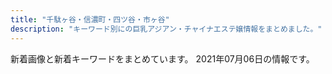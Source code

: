 ```yaml
---
title: "千駄ヶ谷・信濃町・四ツ谷・市ヶ谷"
description: "キーワード別にの巨乳アジアン・チャイナエステ嬢情報をまとめました。"
---
```


新着画像と新着キーワードをまとめています。
2021年07月06日の情報です。

<DmmAffiliateIns />
<KeywordTable
  shops={
    [
    {
        "keywords": {
            "85": 4,
            "84": 2,
            "C": 12,
            "D": 5,
            "86": 2
        },
        "station": "\u56db\u8c37\u4e09\u4e01\u76ee\u99c53\u756a\u51fa\u53e3",
        "name": "1819\uff5e\u7d46",
        "img_links": [
            "http://1819-kizuna.work/i/img/r1.jpg",
            "http://1819-kizuna.work/i/img/s2.jpg",
            "http://1819-kizuna.work/img/1F60A.png",
            "http://1819-kizuna.work/img/s24.jpg",
            "http://1819-kizuna.work/i/img/s3.jpg",
            "http://1819-kizuna.work/img/st24.jpg",
            "http://1819-kizuna.work/i/img/st33.jpg",
            "http://1819-kizuna.work/img/st032.jpg",
            "http://1819-kizuna.work/img/st33.jpg",
            "http://1819-kizuna.work/i/img/st024.jpg",
            "http://1819-kizuna.work/img/botton.jpg",
            "http://1819-kizuna.work/img/1F351.png",
            "http://1819-kizuna.work/img/1F339.png",
            "http://1819-kizuna.work/img/mo.png",
            "http://1819-kizuna.work/img/st033.jpg",
            "http://1819-kizuna.work/i/img/st032.jpg",
            "http://1819-kizuna.work/img/bottom.jpg",
            "http://1819-kizuna.work/i/img/st033.jpg",
            "http://1819-kizuna.work/i/img/s1.jpg",
            "http://1819-kizuna.work/i/img/r3.jpg",
            "http://1819-kizuna.work/i/img/st24.jpg",
            "http://1819-kizuna.work/i/img/r2.jpg",
            "http://1819-kizuna.work/img/jk.jpg",
            "http://1819-kizuna.work/i/img/st25.jpg",
            "http://1819-kizuna.work/i/img/jk.jpg",
            "http://1819-kizuna.work/i/img/s6.jpg",
            "http://1819-kizuna.work/i/img/skr.png",
            "http://1819-kizuna.work/img/st30.jpg",
            "http://1819-kizuna.work/i/img/st32.jpg",
            "http://1819-kizuna.work/img/st030.jpg",
            "http://1819-kizuna.work/img/s30.jpg",
            "http://1819-kizuna.work/i/img/s5.jpg",
            "http://1819-kizuna.work/img/st32.jpg",
            "http://1819-kizuna.work/img/st25.jpg",
            "http://1819-kizuna.work/img/1F33C.png",
            "http://1819-kizuna.work/img/1F431.png",
            "http://1819-kizuna.work/img/s33.jpg",
            "http://1819-kizuna.work/i/img/st030.jpg",
            "http://1819-kizuna.work/img/fla.jpg",
            "http://1819-kizuna.work/img/s25.jpg",
            "http://1819-kizuna.work/img/st024.jpg",
            "http://1819-kizuna.work/i/img/r4.jpg",
            "http://1819-kizuna.work/img/s32.jpg",
            "http://1819-kizuna.work/i/img/st30.jpg",
            "http://1819-kizuna.work/img/1F353.png",
            "http://1819-kizuna.work/i/img/s4.jpg",
            "http://1819-kizuna.work/img/skr.png"
        ],
        "url": "http://1819-kizuna.work/"
    },
    {
        "keywords": {
            "82": 18,
            "86": 126,
            "84": 18,
            "85": 108,
            "D": 252,
            "C": 54,
            "83": 18,
            "87": 18
        },
        "img_links": [
            "http://aqua.jpn.cm/photos/sites/16/2020/04/2020040301184076.jpg",
            "http://aqua.jpn.cm/images/s_pick.png",
            "http://aqua.jpn.cm/images/1.jpg",
            "http://aqua.jpn.cm/photos/sites/16/2020/03/2020030507254950.jpg",
            "http://aqua.jpn.cm/images/room2.jpg",
            "http://aqua.jpn.cm/images/3.jpg",
            "http://aqua.jpn.cm/images/room5.jpg",
            "http://aqua.jpn.cm/photos/sites/16/2021/01/2021011401054262.jpg",
            "http://aqua.jpn.cm/photos/sites/16/2018/01/2018013112184869.jpg",
            "http://aqua.jpn.cm/photos/sites/16/2021/03/2021032308500056.jpg",
            "http://aqua.jpn.cm/images/mobile.jpg",
            "http://aqua.jpn.cm/photos/sites/16/2020/12/2020120208263886.jpg",
            "http://aqua.jpn.cm/photos/sites/16/2018/01/2018011007031899.jpg",
            "http://aqua.jpn.cm/images/s_news.jpg",
            "http://aqua.jpn.cm/photos/sites/16/2018/05/2018052105590585.jpg",
            "http://aqua.jpn.cm/images/room1.jpg",
            "http://aqua.jpn.cm/images/room4.jpg",
            "http://aqua.jpn.cm/photos/sites/16/2019/02/2019020108033676.jpg",
            "http://aqua.jpn.cm/photos/sites/16/2020/10/2020100906522289.jpg",
            "http://aqua.jpn.cm/photos/sites/16/2020/09/2020091507031094.jpg",
            "http://aqua.jpn.cm/photos/sites/16/2021/03/2021031006535594.jpg",
            "http://aqua.jpn.cm/photos/sites/16/2018/01/2018011007031662.jpg",
            "http://aqua.jpn.cm/photos/sites/16/2019/03/2019031107062221.jpg",
            "http://aqua.jpn.cm/photos/sites/16/2018/01/2018011007032034.jpg",
            "http://aqua.jpn.cm/images/2.jpg",
            "http://aqua.jpn.cm/photos/sites/16/2021/03/2021030106235633.jpg",
            "http://aqua.jpn.cm/images/line.jpg",
            "http://aqua.jpn.cm/photos/sites/16/2021/03/2021032308500758.jpg",
            "http://aqua.jpn.cm/photos/sites/16/2020/10/2020100508293240.jpg",
            "http://aqua.jpn.cm/images/room3.jpg",
            "http://aqua.jpn.cm/images/s_staff.png",
            "http://aqua.jpn.cm/images/top.png"
        ],
        "station": "\u56db\u8c37\u4e09\u4e01\u76ee\u99c52\u756a\u51fa\u53e3",
        "url": "http://aqua.jpn.cm/",
        "name": "\u5149\u540d"
    },
    {
        "keywords": {
            "C": 14
        },
        "url": "http://e-yotsuya.net/",
        "name": "\u30b9\u30de\u30a4\u30eb",
        "station": "JR\u56db\u30c4\u8c37\u99c5\u8d64\u5742\u53e3",
        "img_links": [
            "http://e-yotsuya.net/images/g6.jpg",
            "http://e-yotsuya.net/images/tite-staff1.jpg",
            "http://e-yotsuya.net/images/g2.jpg",
            "http://e-yotsuya.net/images/tite-staff.jpg",
            "http://e-yotsuya.net/images/g8.jpg",
            "http://e-yotsuya.net/images/g4.jpg",
            "http://e-yotsuya.net/images/g3.jpg",
            "http://e-yotsuya.net/images/top2.png",
            "http://e-yotsuya.net/images/top.jpg",
            "http://e-yotsuya.net/images/baner2.jpg",
            "http://e-yotsuya.net/images/baner.jpg",
            "http://e-yotsuya.net/images/news-tit.png",
            "http://e-yotsuya.net/images/g1.jpg",
            "http://e-yotsuya.net/images/g9.jpg",
            "http://e-yotsuya.net/images/news-tit1.jpg",
            "http://e-yotsuya.net/images/mobile.png",
            "http://e-yotsuya.net/images/g7.jpg",
            "http://e-yotsuya.net/images/g5.jpg",
            "http://e-yotsuya.net/images/room.jpg"
        ]
    },
    {
        "station": "\u9eb9\u753a\u99c51\u756a\u51fa\u53e3",
        "keywords": {
            "D": 4,
            "86": 3,
            "85": 1
        },
        "url": "http://xn--vckg5a9gug.in.net/",
        "img_links": [
            "http://xn--vckg5a9gug.in.net/images/cg01.jpg",
            "http://xn--vckg5a9gug.in.net/images/cg03.jpg",
            "http://xn--vckg5a9gug.in.net/images/tit4.jpg",
            "http://xn--vckg5a9gug.in.net/images/fbt.jpg",
            "http://xn--vckg5a9gug.in.net/images/fbf.jpg",
            "http://xn--vckg5a9gug.in.net/images/top.jpg",
            "http://xn--vckg5a9gug.in.net/images/cg04.jpg",
            "http://xn--vckg5a9gug.in.net/images/cg02.jpg",
            "http://xn--vckg5a9gug.in.net/link/menlog.jpg",
            "http://xn--vckg5a9gug.in.net/images/tit2.jpg",
            "http://xn--vckg5a9gug.in.net/images/sys.jpg",
            "http://xn--vckg5a9gug.in.net/images/no.png",
            "http://xn--vckg5a9gug.in.net/images/tit1.jpg",
            "http://xn--vckg5a9gug.in.net/images/tit3.jpg",
            "http://xn--vckg5a9gug.in.net/images/fla.jpg",
            "http://xn--vckg5a9gug.in.net/images/tit5.jpg"
        ],
        "name": "Moon"
    },
    {
        "station": "\u56db\u8c37\u4e09\u4e01\u76ee\u99c52\u756a\u51fa\u53e3",
        "name": "\u7652\u3057\u306e\u5c4b",
        "img_links": [],
        "url": "http://bimajo.ies.fun/",
        "keywords": {}
    },
    {
        "img_links": [
            "http://e-rosa.net/images/rina2.jpg",
            "http://e-rosa.net/images/mio.jpg",
            "http://e-rosa.net/images/yuna.jpg",
            "http://e-rosa.net/images/news_bottom.jpg",
            "http://e-rosa.net/images/001.jpg",
            "http://e-rosa.net/images/girlx_top.png",
            "http://e-rosa.net/images/te1.jpg",
            "http://e-rosa.net/images/gg1.png",
            "http://e-rosa.net/images/nei_03.png",
            "http://e-rosa.net/images/right_top.png",
            "http://e-rosa.net/images/ayaka.jpg",
            "http://e-rosa.net/images/news_top.jpg",
            "http://e-rosa.net/images/tite-link.png",
            "http://e-rosa.net/images/aya2.jpg",
            "http://e-rosa.net/images/te3.jpg",
            "http://e-rosa.net/images/004.jpg",
            "http://e-rosa.net/images/k1.jpg",
            "http://e-rosa.net/images/grande.jpg",
            "http://e-rosa.net/images/nei_01.png",
            "http://e-rosa.net/images/rina0.jpg",
            "http://e-rosa.net/images/003.jpg",
            "http://e-rosa.net/images/misa1.jpg",
            "http://e-rosa.net/images/mimi.jpg",
            "http://e-rosa.net/images/ddd.jpg",
            "http://e-rosa.net/images/te2.jpg",
            "http://e-rosa.net/images/sejutu6.jpg",
            "http://e-rosa.net/images/meyi1.jpg",
            "http://e-rosa.net/images/girl_01.png",
            "http://e-rosa.net/images/yuyi.jpg",
            "http://e-rosa.net/images/girl_03.png",
            "http://e-rosa.net/images/yuri.jpg",
            "http://e-rosa.net/images/002.jpg",
            "http://e-rosa.net/images/tite-magazine.png",
            "http://e-rosa.net/images/meyi2.jpg",
            "http://e-rosa.net/images/yuyu.jpg",
            "http://e-rosa.net/images/rina1.jpg",
            "http://e-rosa.net/images/006.jpg",
            "http://e-rosa.net/images/right_bottom.png",
            "http://e-rosa.net/images/access3.jpg",
            "http://e-rosa.net/images/sejutu2.jpg",
            "http://e-rosa.net/images/girl_top.png",
            "http://e-rosa.net/images/009.jpg",
            "http://e-rosa.net/images/haruka.jpg",
            "http://e-rosa.net/images/ha.jpg",
            "http://e-rosa.net/images/g1.jpg",
            "http://e-rosa.net/images/risa.jpg",
            "http://e-rosa.net/images/noimage.jpg",
            "http://e-rosa.net/images/005.jpg",
            "http://e-rosa.net/images/aya1.jpg",
            "http://e-rosa.net/images/rimi.jpg",
            "http://e-rosa.net/images/g13.jpg",
            "http://e-rosa.net/images/sejutu5.jpg",
            "http://e-rosa.net/images/tite-staff.png",
            "http://e-rosa.net/images/pagetop.png",
            "http://e-rosa.net/images/sejutu1.jpg"
        ],
        "name": "ROSA",
        "url": "http://e-rosa.net/",
        "station": "\u56db\u8c37\u4e09\u4e01\u76ee\u99c52\u756a",
        "keywords": {}
    },
    {
        "img_links": [
            "http://l-rlx.com/s/uploads/07.jpg",
            "http://l-rlx.com/s/images/t4.jpg",
            "http://l-rlx.com/images/index_05.jpg",
            "http://l-rlx.com/s/image/nav_sys.png",
            "http://l-rlx.com/girl/04.jpg",
            "http://l-rlx.com/girl/00.jpg",
            "http://l-rlx.com/images/index_06.jpg",
            "http://l-rlx.com/images/01.jpg",
            "http://l-rlx.com/s/images/pc.png",
            "http://l-rlx.com/s/image/nav_topics.png",
            "http://l-rlx.com/s/uploads/010.jpg",
            "http://l-rlx.com/images/index_12.jpg",
            "http://l-rlx.com/images/index_21.jpg",
            "http://l-rlx.com/images/index_01.jpg",
            "http://l-rlx.com/images/index_02.jpg",
            "http://l-rlx.com/images/sub_09.jpg",
            "http://l-rlx.com/images/staff_09.jpg",
            "http://l-rlx.com/s/images/slider/prev.png",
            "http://l-rlx.com/s/images/top_2.jpg",
            "http://l-rlx.com/s/images/slider/1.jpg",
            "http://l-rlx.com/girl/02.jpg",
            "http://l-rlx.com/s/images/service_03.png",
            "http://l-rlx.com/s/images/tel.png",
            "http://l-rlx.com/images/rec.jpg",
            "http://l-rlx.com/images/02.jpg",
            "http://l-rlx.com/images/info.jpg",
            "http://l-rlx.com/images/index_14.jpg",
            "http://l-rlx.com/s/images/iphone.png",
            "http://l-rlx.com/girl/09.jpg",
            "http://l-rlx.com/images/index_03.jpg",
            "http://l-rlx.com/s/uploads/03.jpg",
            "http://l-rlx.com/s/images/t1.jpg",
            "http://l-rlx.com/s/uploads/08.jpg",
            "http://l-rlx.com/images/index_20.jpg",
            "http://l-rlx.com/s/uploads/05.jpg",
            "http://l-rlx.com/images/index_07.jpg",
            "http://l-rlx.com/s/image/nav_hotel.png",
            "http://l-rlx.com/s/images/okubokomachi.jpg",
            "http://l-rlx.com/s/images/slider/3.jpg",
            "http://l-rlx.com/images/rec_09.jpg",
            "http://l-rlx.com/s/uploads/02.jpg",
            "http://l-rlx.com/girl/03.jpg",
            "http://l-rlx.com/images/index_17.jpg",
            "http://l-rlx.com/s/image/nav_cast.png",
            "http://l-rlx.com/images/index_04.jpg",
            "http://l-rlx.com/s/uploads/06.jpg",
            "http://l-rlx.com/s/images/t2.jpg",
            "http://l-rlx.com/girl/08.jpg",
            "http://l-rlx.com/s/uploads/04.jpg",
            "http://l-rlx.com/s/images/service_01.png",
            "http://l-rlx.com/s/images/slider/next.png",
            "http://l-rlx.com/s/images/service_07.png",
            "http://l-rlx.com/girl/05.jpg",
            "http://l-rlx.com/s/image/nav_manga.png",
            "http://l-rlx.com/s/image/nav_top.png",
            "http://l-rlx.com/s/images/slider/2.jpg",
            "http://l-rlx.com/images/03.jpg",
            "http://l-rlx.com/s/uploads/09.jpg",
            "http://l-rlx.com/girl/01.jpg",
            "http://l-rlx.com/images/index_16.jpg",
            "http://l-rlx.com/s/images/t3.jpg",
            "http://l-rlx.com/girl/07.jpg",
            "http://l-rlx.com/s/uploads/01.jpg",
            "http://l-rlx.com/images/info_09.jpg"
        ],
        "station": "\u56db\u8c37\u4e09\u4e01\u76ee\u99c52\u756a\u53e3",
        "url": "http://l-rlx.com/",
        "keywords": {
            "C": 17,
            "87": 4,
            "84": 2,
            "D": 6,
            "85": 4,
            "88": 2,
            "95": 2,
            "86": 4
        },
        "name": "\u30aa\u30fc\u30ed\u30e9"
    },
    {
        "keywords": {
            "C": 13
        },
        "station": "\u56db\u8c37\u4e09\u4e01\u76ee\u99c52\u756a\u53e3",
        "img_links": [
            "http://visirala.xyz/uploads/210609/1-2106091K524457.jpg",
            "http://visirala.xyz/static/picture/ttl_pickup.png",
            "http://visirala.xyz/static/picture/ttl_wnew.png",
            "http://visirala.xyz/static/picture/ttl_girls.png",
            "http://visirala.xyz/static/picture/ttl_staff.png",
            "http://visirala.xyz/uploads/210609/1-2106091K424191.jpg",
            "http://visirala.xyz/uploads/210609/1-2106091K4592c.jpg",
            "http://visirala.xyz/static/picture/ttl_mobile.png",
            "http://visirala.xyz/static/picture/head.png",
            "http://visirala.xyz/uploads/210702/1-210F2142254318.jpg",
            "http://visirala.xyz/uploads/210609/1-2106091K62S10.jpg",
            "http://visirala.xyz/uploads/210609/1-2106091K60Ba.jpg",
            "http://visirala.xyz/static/picture/campaign_ani.png"
        ],
        "name": "\u5922\u306e\u90e8\u5c4b",
        "url": "http://visirala.xyz/"
    },
    {
        "img_links": [
            "http://lakulaku.info/images/staff/5-3.jpg",
            "http://lakulaku.info/images/staff/sizuka.jpg",
            "http://lakulaku.info/images/staff/5-5.jpg",
            "http://lakulaku.info/images/newtit.png",
            "http://lakulaku.info/images/mobile.png",
            "http://lakulaku.info/img/rina.jpg",
            "http://lakulaku.info/img/5-2.jpg",
            "http://lakulaku.info/img/s06.jpg",
            "http://lakulaku.info/images/staff/ai-a.jpg",
            "http://lakulaku.info/images/staff/yumi.jpg",
            "http://lakulaku.info/images/staff/5-1.jpg",
            "http://lakulaku.info/swf/baner.jpg",
            "http://lakulaku.info/images/staff/ai.jpg",
            "http://lakulaku.info/img/5-5.jpg",
            "http://lakulaku.info/images/staff/5-4.jpg",
            "http://lakulaku.info/images/staff/rina.jpg",
            "http://lakulaku.info/images/staff/s06.jpg",
            "http://lakulaku.info/img/5-1.jpg",
            "http://lakulaku.info/images/staff/5-2.jpg",
            "http://lakulaku.info/images/staff/momo.jpg",
            "http://lakulaku.info/img/5-3.jpg",
            "http://lakulaku.info/images/staff/nena.jpg",
            "http://lakulaku.info/images/titestaff.png",
            "http://lakulaku.info/images/staff/mari.jpg",
            "http://lakulaku.info/images/top.jpg",
            "http://lakulaku.info/img/5-4.jpg"
        ],
        "name": "\u767e\u5408",
        "station": "\u56db\u8c37\u4e09\u4e01\u76ee\u99c52\u756a",
        "url": "http://lakulaku.info/",
        "keywords": {}
    },
    {
        "img_links": [
            "https://juno-esthe.tokyo/wp-content/uploads/2021/02/12345678tiramisu.jpg",
            "https://juno-esthe.tokyo/wp-content/uploads/2021/04/87612tiramisu.jpg",
            "https://juno-esthe.tokyo/wp-content/uploads/2021/02/3121tiramisu.jpg",
            "https://juno-esthe.tokyo/wp-content/uploads/2021/02/78621tiramisu.jpg",
            "https://juno-esthe.tokyo/wp-content/themes/este/img/tel_header.png",
            "https://juno-esthe.tokyo/wp-content/uploads/2021/06/8976514tiramisu.jpg",
            "https://juno-esthe.tokyo/wp-content/themes/este/img/4.jpg",
            "https://juno-esthe.tokyo/wp-content/uploads/2021/04/89762517tiramisu.jpg",
            "https://juno-esthe.tokyo/wp-content/uploads/2021/02/876251tiramisu.jpg",
            "https://juno-esthe.tokyo/wp-content/themes/este/img/top-img03.png",
            "https://juno-esthe.tokyo/wp-content/themes/este/img/top-img01.png",
            "https://juno-esthe.tokyo/wp-content/uploads/2021/02/3456utiramisu.jpg",
            "https://juno-esthe.tokyo/wp-content/themes/este/img/2.jpg",
            "https://juno-esthe.tokyo/wp-content/themes/este/img/top-img02.png",
            "https://juno-esthe.tokyo/wp-content/themes/este/img/top-img05.png",
            "https://juno-esthe.tokyo/wp-content/uploads/2021/02/90876satiramisu.jpg",
            "https://juno-esthe.tokyo/wp-content/uploads/2021/02/567tiramisu.jpg",
            "https://juno-esthe.tokyo/wp-content/themes/este/img/tel_footer.png",
            "https://juno-esthe.tokyo/wp-content/themes/este/img/top-img04.png",
            "https://juno-esthe.tokyo/wp-content/uploads/2021/02/1tiramisu-1.jpg",
            "https://juno-esthe.tokyo/wp-content/uploads/2021/03/4567tiramisu.jpg",
            "https://juno-esthe.tokyo/wp-content/uploads/2021/06/8976251tiramisu.jpg",
            "https://juno-esthe.tokyo/wp-content/themes/este/img/call.png",
            "https://juno-esthe.tokyo/wp-content/themes/este/img/3.jpg",
            "https://juno-esthe.tokyo/wp-content/uploads/2021/06/8765126789tiramisu.jpg",
            "https://juno-esthe.tokyo/wp-content/uploads/2021/03/1tiramisu.jpg",
            "https://juno-esthe.tokyo/wp-content/uploads/2021/02/8estrdyfugi.jpg",
            "https://juno-esthe.tokyo/wp-content/themes/este/img/1.jpg",
            "https://juno-esthe.tokyo/wp-content/uploads/2021/03/31tiramisu.jpg"
        ],
        "url": "https://juno-esthe.tokyo/",
        "station": "\u56db\u30c4\u8c37\u99c52\u756a\u53e3",
        "name": "\u30c6\u30a3\u30e9\u30df\u30b9",
        "keywords": {
            "D": 19,
            "\u30bb\u30af\u30b7\u30fc": 2,
            "E": 3,
            "C": 29
        }
    }
]
}
/>
<DmmAffiliateScript />
